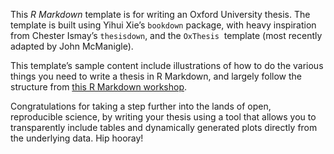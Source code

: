 This *R Markdown* template is for writing an Oxford University thesis. The template is built using Yihui Xie's `bookdown` package, with heavy inspiration from Chester Ismay's `thesisdown`, and the `OxThesis` \LaTeX\ template (most recently adapted by John McManigle).

This template's sample content include illustrations of how to do the various things you need to write a thesis in R Markdown, and largely follow the structure from [this R Markdown workshop](https://ulyngs.github.io/rmarkdown-workshop-2019/).

Congratulations for taking a step further into the lands of open, reproducible science, by writing your thesis using a tool that allows you to transparently include tables and dynamically generated plots directly from the underlying data. Hip hooray!
